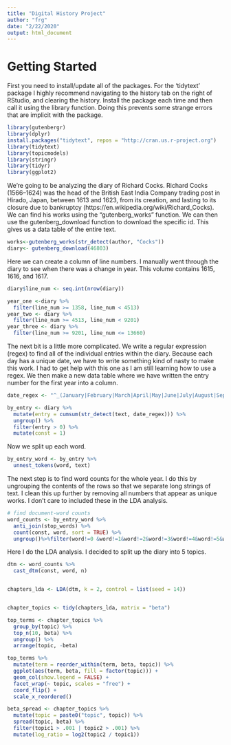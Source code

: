 ```yaml
---
title: "Digital History Project"
author: "frg"
date: "2/22/2020"
output: html_document
---
```

# Getting Started
First you need to install/update all of the packages. For the 'tidytext' package I highly recommend navigating to the history tab on the right of RStudio, and clearing the history. Install the package each time and then call it using the library function. Doing this prevents some strange errors that are implicit with the package.
```r

library(gutenbergr)
library(dplyr)
install.packages("tidytext", repos = "http://cran.us.r-project.org")
library(tidytext)
library(topicmodels)
library(stringr)
library(tidyr)
library(ggplot2)
```

We're going to be analyzing the diary of Richard Cocks. Richard Cocks (1566–1624) was the head of the British East India Company trading post in Hirado, Japan, between 1613 and 1623, from its creation, and lasting to its closure due to bankruptcy (https://en.wikipedia.org/wiki/Richard_Cocks). We can find his works using the "gutenberg_works" function. We can then use the gutenberg_download function to download the specific id. This gives us a data table of the entire text.

```r
works<-gutenberg_works(str_detect(author, "Cocks"))
diary<- gutenberg_download(46803)

```

Here we can create a column of line numbers. I manually went through the diary to see when there was a change in year. This volume contains 1615, 1616, and 1617.
```r
diary$line_num <- seq.int(nrow(diary))

year_one <-diary %>%
  filter(line_num >= 1358, line_num < 4513)
year_two <- diary %>%
  filter(line_num >= 4513, line_num < 9201)
year_three <- diary %>%
  filter(line_num >= 9201, line_num <= 13660)

```

The next bit is a little more complicated. We write a regular expression (regex) to find all of the individual entries within the diary. Because each day has a unique date, we have to write something kind of nasty to make this work. I had to get help with this one as I am still learning how to use a regex. We then make a new data table where we have written the entry number for the first year into a column.

```r
date_regex <- "^_(January|February|March|April|May|June|July|August|September|October|November|December) [0-9]*"

by_entry <- diary %>%
  mutate(entry = cumsum(str_detect(text, date_regex))) %>%
  ungroup() %>%
  filter(entry > 0) %>%
  mutate(const = 1)
```

Now we split up each word.
```r
by_entry_word <- by_entry %>%
  unnest_tokens(word, text)
```

The next step is to find word counts for the whole year. I do this by ungrouping the contents of the rows so that we separate long strings of text. I clean this up further by removing all numbers that appear as unique works. I don't care to included these in the LDA analysis.

```r
# find document-word counts
word_counts <- by_entry_word %>%
  anti_join(stop_words) %>%
  count(const, word, sort = TRUE) %>%
  ungroup()%>%filter(word!=0 &word!=1&word!=2&word!=3&word!=4&word!=5&word!=6&word!=7&word!=8&word!=9)
```


Here I do the LDA analysis. I decided to split up the diary into 5 topics. 
```r
dtm <- word_counts %>%
  cast_dtm(const, word, n)


chapters_lda <- LDA(dtm, k = 2, control = list(seed = 14))


chapter_topics <- tidy(chapters_lda, matrix = "beta")
```




```r
top_terms <- chapter_topics %>%
  group_by(topic) %>%
  top_n(10, beta) %>%
  ungroup() %>%
  arrange(topic, -beta)

top_terms %>%
  mutate(term = reorder_within(term, beta, topic)) %>%
  ggplot(aes(term, beta, fill = factor(topic))) +
  geom_col(show.legend = FALSE) +
  facet_wrap(~ topic, scales = "free") +
  coord_flip() +
  scale_x_reordered()
```


```r
beta_spread <- chapter_topics %>%
  mutate(topic = paste0("topic", topic)) %>%
  spread(topic, beta) %>%
  filter(topic1 > .001 | topic2 > .001) %>%
  mutate(log_ratio = log2(topic2 / topic1))
```

